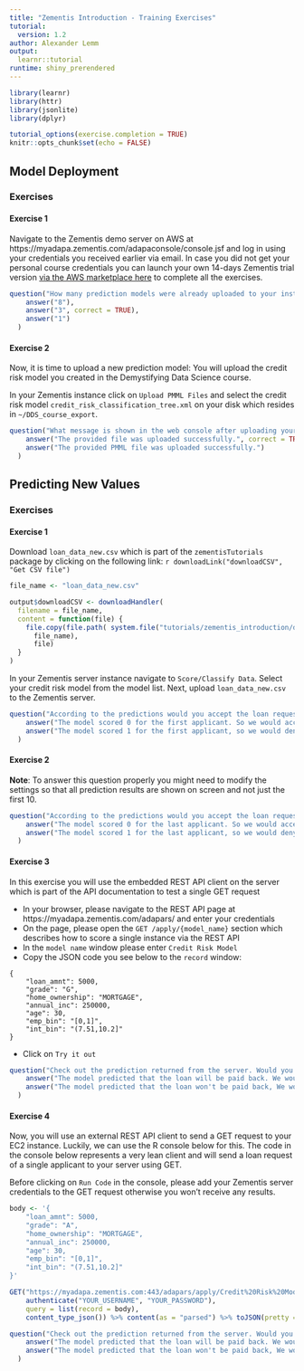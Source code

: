```yaml
---
title: "Zementis Introduction - Training Exercises"
tutorial:
  version: 1.2
author: Alexander Lemm
output: 
  learnr::tutorial
runtime: shiny_prerendered
---
```



```r
library(learnr)
library(httr)
library(jsonlite)
library(dplyr)

tutorial_options(exercise.completion = TRUE)
knitr::opts_chunk$set(echo = FALSE)
```

## Model Deployment

### Exercises

#### Exercise 1

Navigate to the Zementis demo server on AWS at https://myadapa.zementis.com/adapaconsole/console.jsf and log in using your credentials you received earlier via email. In case you did not get your personal course credentials you can launch your own 14-days Zementis trial version [via the AWS marketplace here](https://aws.amazon.com/marketplace/pp/B07FRBG344) to complete all the exercises.

```r

question("How many prediction models were already uploaded to your instance and are available to you?",
    answer("8"),
    answer("3", correct = TRUE),
    answer("1")
  )
```

#### Exercise 2

Now, it is time to upload a new prediction model: You will upload the credit risk model you created in the Demystifying Data Science course. 

In your Zementis instance click on `Upload PMML Files` and select the credit risk model `credit_risk_classification_tree.xml` on your disk which resides in `~/DDS_course_export`.


```r

question("What message is shown in the web console after uploading your model?",
    answer("The provided file was uploaded successfully.", correct = TRUE),
    answer("The provided PMML file was uploaded successfully.")
  )
```

## Predicting New Values

### Exercises

#### Exercise 1

Download `loan_data_new.csv` which is part of the `zementisTutorials` package by clicking on the following link: `r downloadLink("downloadCSV", "Get CSV file")`


```r

file_name <- "loan_data_new.csv"

output$downloadCSV <- downloadHandler(
  filename = file_name,
  content = function(file) {
    file.copy(file.path( system.file("tutorials/zementis_introduction/data", package = "zementisTutorials"), 
      file_name), 
      file)
  }
)
```

In your Zementis server instance navigate to `Score/Classify Data`. Select your credit risk model from the model list. Next, upload `loan_data_new.csv` to the Zementis server.


```r

question("According to the predictions would you accept the loan request of the first applicant?",
    answer("The model scored 0 for the first applicant. So we would accept the request."),
    answer("The model scored 1 for the first applicant, so we would deny the request.", correct = TRUE)
  )
```

#### Exercise 2

**Note**: To answer this question properly you might need to modify the settings so that all prediction results are shown on screen and not just the first 10.

```r

question("According to the predictions would you accept the loan request of the last applicant?",
    answer("The model scored 0 for the last applicant. So we would accept the request.", correct = TRUE),
    answer("The model scored 1 for the last applicant, so we would deny the request.")
  )
```



#### Exercise 3

In this exercise you will use the embedded REST API client on the server which is part of the API documentation to test a single GET request

* In your browser, please navigate to the REST API page at https://myadapa.zementis.com/adapars/ and enter your credentials
* On the page, please open the `GET /apply/{model_name}` section which describes how to score a single instance via the REST API
* In the `model name` window please enter `Credit Risk Model`
* Copy the JSON code you see below to the `record` window:

```
{
    "loan_amnt": 5000,
    "grade": "G",
    "home_ownership": "MORTGAGE",
    "annual_inc": 250000,
    "age": 30,
    "emp_bin": "[0,1]",
    "int_bin": "(7.51,10.2]"
}

```

* Click on `Try it out`

```r

question("Check out the prediction returned from the server. Would you accept this loan request?",
    answer("The model predicted that the loan will be paid back. We would accept the request."),
    answer("The model predicted that the loan won't be paid back, We would not accept the request.", correct = TRUE)
  )
```



#### Exercise 4

Now, you will use an external REST API client to send a GET request to your EC2 instance. Luckily, we can use the R console below for this. The code in the console below represents a very lean client and will send a loan request of a single applicant to your server using GET. 

Before clicking on `Run Code` in the console, please add your Zementis server credentials to the GET request otherwise you won't receive any results.


```r

body <- '{
    "loan_amnt": 5000,
    "grade": "A",
    "home_ownership": "MORTGAGE",
    "annual_inc": 250000,
    "age": 30,
    "emp_bin": "[0,1]",
    "int_bin": "(7.51,10.2]"
}'

GET("https://myadapa.zementis.com:443/adapars/apply/Credit%20Risk%20Model",
    authenticate("YOUR_USERNAME", "YOUR_PASSWORD"),
    query = list(record = body),
    content_type_json()) %>% content(as = "parsed") %>% toJSON(pretty = TRUE) 
```


```r

question("Check out the prediction returned from the server. Would you accept this loan request?",
    answer("The model predicted that the loan will be paid back. We would accept the request.", correct = TRUE),
    answer("The model predicted that the loan won't be paid back, We would not accept the request.")
  )
```


